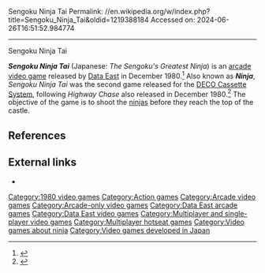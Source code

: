 Sengoku Ninja Tai
Permalink: //en.wikipedia.org/w/index.php?title=Sengoku_Ninja_Tai&oldid=1219388184
Accessed on: 2024-06-26T16:51:52.984774



------
Sengoku Ninja Tai
{{Short description|1980 arcade game}}
{{More citations needed|date=November 2020}} 
{{Infobox video game
|title= Sengoku Ninja Tai
|image=
|caption= '''''Sengoku Ninja Tai''''' title screen
|developer= [[Data East]]
|publisher= [[Data East]]
|released= December 1980
|genre= [[Action game|Action]]
|modes= Two players alternating turns
|platforms= [[Arcade video game|Arcade]]
}}

'''''Sengoku Ninja Tai''''' (Japanese: ''The Sengoku's Greatest Ninja'') is an [[arcade video game]] released by [[Data East]] in December 1980.<ref>{{cite web | url=http://www.arcade-history.com/?n=sengoku-ninja-tai-model-dt-102&page=detail&id=33101 | title=Sengoku Ninja Tai, DECO cass. By Data East (1980) }}</ref> Also known as '''''Ninja''''', ''Sengoku Ninja Tai'' was the second game released for the [[DECO Cassette System]], following ''Highway Chase'' also released in December 1980.<ref>{{cite web | url=http://www.arcade-history.com/?n=highway-chase-model-dt-101&page=detail&id=3870 | title=HWY Chase, DECO cass. By Data East (1980) }}</ref> The objective of the game is to shoot the [[ninja]]s before they reach the top of the castle.

==References==
{{reflist}}

==External links==
*{{KLOV game|id=8874}}

[[Category:1980 video games]]
[[Category:Action games]]
[[Category:Arcade video games]]
[[Category:Arcade-only video games]]
[[Category:Data East arcade games]]
[[Category:Data East video games]]
[[Category:Multiplayer and single-player video games]]
[[Category:Multiplayer hotseat games]]
[[Category:Video games about ninja]]
[[Category:Video games developed in Japan]]